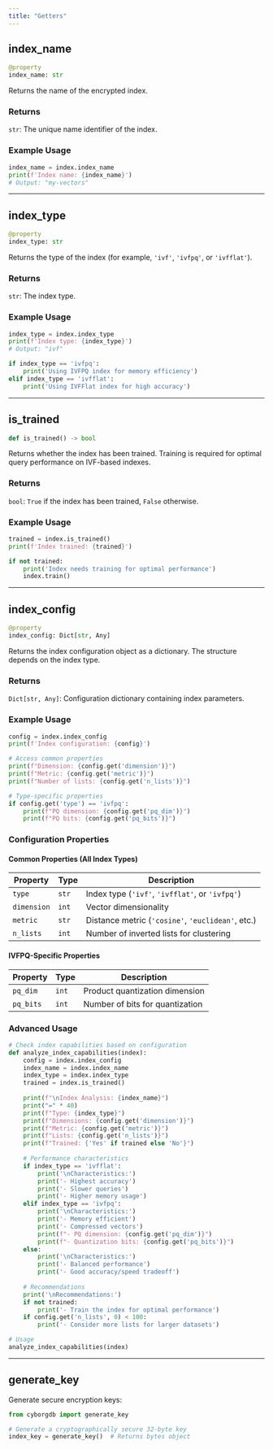 ```yaml
---
title: "Getters"
---
```


## index_name

```python
@property
index_name: str
```

Returns the name of the encrypted index.

### Returns

`str`: The unique name identifier of the index.

### Example Usage

```python
index_name = index.index_name
print(f'Index name: {index_name}')
# Output: "my-vectors"
```

---

## index_type

```python
@property
index_type: str
```

Returns the type of the index (for example, `'ivf'`, `'ivfpq'`, or `'ivfflat'`).

### Returns

`str`: The index type.

### Example Usage

```python
index_type = index.index_type
print(f'Index type: {index_type}')
# Output: "ivf"

if index_type == 'ivfpq':
    print('Using IVFPQ index for memory efficiency')
elif index_type == 'ivfflat':
    print('Using IVFFlat index for high accuracy')
```

---

## is_trained

```python
def is_trained() -> bool
```

Returns whether the index has been trained. Training is required for optimal query performance on IVF-based indexes.

### Returns

`bool`: `True` if the index has been trained, `False` otherwise.

### Example Usage

```python
trained = index.is_trained()
print(f'Index trained: {trained}')

if not trained:
    print('Index needs training for optimal performance')
    index.train()
```

---

## index_config

```python
@property
index_config: Dict[str, Any]
```

Returns the index configuration object as a dictionary. The structure depends on the index type.

### Returns

`Dict[str, Any]`: Configuration dictionary containing index parameters.

### Example Usage

```python
config = index.index_config
print(f'Index configuration: {config}')

# Access common properties
print(f"Dimension: {config.get('dimension')}")
print(f"Metric: {config.get('metric')}")
print(f"Number of lists: {config.get('n_lists')}")

# Type-specific properties
if config.get('type') == 'ivfpq':
    print(f"PQ dimension: {config.get('pq_dim')}")
    print(f"PQ bits: {config.get('pq_bits')}")
```

### Configuration Properties

#### Common Properties (All Index Types)

| Property | Type | Description |
|----------|------|-------------|
| `type` | `str` | Index type (`'ivf'`, `'ivfflat'`, or `'ivfpq'`) |
| `dimension` | `int` | Vector dimensionality |
| `metric` | `str` | Distance metric (`'cosine'`, `'euclidean'`, etc.) |
| `n_lists` | `int` | Number of inverted lists for clustering |

#### IVFPQ-Specific Properties

| Property | Type | Description |
|----------|------|-------------|
| `pq_dim` | `int` | Product quantization dimension |
| `pq_bits` | `int` | Number of bits for quantization |

### Advanced Usage

```python
# Check index capabilities based on configuration
def analyze_index_capabilities(index):
    config = index.index_config
    index_name = index.index_name
    index_type = index.index_type
    trained = index.is_trained()
    
    print(f"\nIndex Analysis: {index_name}")
    print("=" * 40)
    print(f"Type: {index_type}")
    print(f"Dimensions: {config.get('dimension')}")
    print(f"Metric: {config.get('metric')}")
    print(f"Lists: {config.get('n_lists')}")
    print(f"Trained: {'Yes' if trained else 'No'}")
    
    # Performance characteristics
    if index_type == 'ivfflat':
        print('\nCharacteristics:')
        print('- Highest accuracy')
        print('- Slower queries')
        print('- Higher memory usage')
    elif index_type == 'ivfpq':
        print('\nCharacteristics:')
        print('- Memory efficient')
        print('- Compressed vectors')
        print(f"- PQ dimension: {config.get('pq_dim')}")
        print(f"- Quantization bits: {config.get('pq_bits')}")
    else:
        print('\nCharacteristics:')
        print('- Balanced performance')
        print('- Good accuracy/speed tradeoff')
    
    # Recommendations
    print('\nRecommendations:')
    if not trained:
        print('- Train the index for optimal performance')
    if config.get('n_lists', 0) < 100:
        print('- Consider more lists for larger datasets')

# Usage
analyze_index_capabilities(index)
```

---
    
## generate_key

Generate secure encryption keys:

```python
from cyborgdb import generate_key

# Generate a cryptographically secure 32-byte key
index_key = generate_key()  # Returns bytes object
```